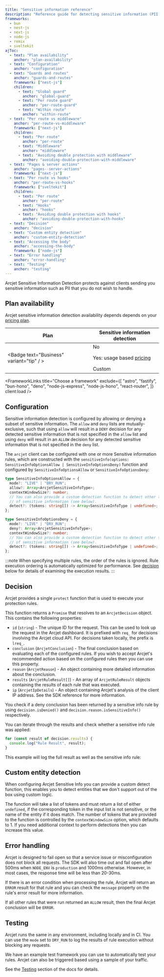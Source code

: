 ```yaml
---
title: "Sensitive information reference"
description: "Reference guide for detecting sensitive information (PII) with Arcjet in your Next.js, Node.js, Bun, Remix, or SvelteKit app."
frameworks:
  - bun
  - nest-js
  - next-js
  - node-js
  - remix
  - sveltekit
ajToc:
  - text: "Plan availability"
    anchor: "plan-availability"
  - text: "Configuration"
    anchor: "configuration"
  - text: "Guards and routes"
    anchor: "guards-and-routes"
    framework: ["nest-js"]
    children:
      - text: "Global guard"
        anchor: "global-guard"
      - text: "Per route guard"
        anchor: "per-route-guard"
      - text: "Within route"
        anchor: "within-route"
  - text: "Per route vs middleware"
    anchor: "per-route-vs-middleware"
    framework: ["next-js"]
    children:
      - text: "Per route"
        anchor: "per-route"
      - text: "Middleware"
        anchor: "middleware"
      - text: "Avoiding double protection with middleware"
        anchor: "avoiding-double-protection-with-middleware"
  - text: "Pages & server actions"
    anchor: "pages--server-actions"
    framework: ["next-js"]
  - text: "Per route vs hooks"
    anchor: "per-route-vs-hooks"
    framework: ["sveltekit"]
    children:
      - text: "Per route"
        anchor: "per-route"
      - text: "Hooks"
        anchor: "hooks"
      - text: "Avoiding double protection with hooks"
        anchor: "avoiding-double-protection-with-hooks"
  - text: "Decision"
    anchor: "decision"
  - text: "Custom entity detection"
    anchor: "custom-entity-detection"
  - text: "Accessing the body"
    anchor: "accessing-the-body"
    framework: ["node-js"]
  - text: "Error handling"
    anchor: "error-handling"
  - text: "Testing"
    anchor: "testing"
---
```








Arcjet Sensitive Information Detection protects against clients sending you
sensitive information such as PII that you do not wish to handle.

## Plan availability

Arcjet sensitive information detection availability depends depends on your
[pricing plan](https://arcjet.com/pricing).

| Plan                                                                             | Sensitive information detection                        |
| -------------------------------------------------------------------------------- | ------------------------------------------------------ |
| <Badge text="Free" variant="caution" />                                          | No                                                     |
| <Badge text="Starter" variant="note" /> <Badge text="Business" variant="tip" / > | Yes: usage based [pricing](https://arcjet.com/pricing) |
| <Badge text="Enterprise" variant="danger" />                                     | Custom                                                 |

<FrameworkLinks
  title="Choose a framework"
  exclude={[
    "astro",
    "fastify",
    "bun-hono",
    "deno",
    "node-js-express",
    "node-js-hono",
    "react-router",
  ]}
  client:load
/>

## Configuration

Sensitive information detection is configured by allowing or denying a subset of
sensitive information. The `allow` and `deny` lists are mutually-exclusive, such
that using `allow` will result in a `DENY` decision for any detected sensitive
information that is not specified in the `allow` list and using `deny` will
result in an `ALLOW` decision for any detected sensitive information that is not
specified in the `deny` list.

The `arcjet` client can be configured with one or more Sensitive information
rules, which are constructed with the
`sensitiveInfo(options: SensitiveInfoOptionsAllow | SensitiveInfoOptionsDeny)`
function and configured by `SensitiveInfoOptionsAllow` or
`SensitiveInfoOptionsDeny`:

```ts
type SensitiveInfoOptionsAllow = {
  mode?: "LIVE" | "DRY_RUN";
  allow?: Array<ArcjetSensitiveInfoType>;
  contextWindowSize?: number;
  // You can also provide a custom detection function to detect other types
  // of sensitive information (see below).
  detect?: (tokens: string[]) -> Array<SensitiveInfoType | undefined>;
};
```

```ts
type SensitiveInfoOptionsDeny = {
  mode?: "LIVE" | "DRY_RUN";
  deny?: Array<ArcjetSensitiveInfoType>;
  contextWindowSize?: number;
  // You can also provide a custom detection function to detect other types
  // of sensitive information (see below).
  detect?: (tokens: string[]) -> Array<SensitiveInfoType | undefined>;
};
```

<DisplayType type="ArcjetSensitiveInfoType" from="arcjet" />

:::note
When specifying multiple rules, the order of the rules is ignored. Rule
execution ordering is automatically optimized for performance. See
[decision](#decision) below for details of examining the execution results.
:::

<SlotByFramework client:load>
  <NestJsDecoratorRoutes slot="nest-js" />
  <PerRouteVsMiddlewareNextJs slot="next-js" />
  <NextJsPagesServerActions slot="next-js" />
  <PerRouteVsHooksSvelteKit slot="sveltekit" />
</SlotByFramework>

## Decision

Arcjet provides a single `protect` function that is used to execute your
protection rules.

<SlotByFramework client:load>
  <NestJsGuardDecision slot="nest-js" />
</SlotByFramework>

This function returns a `Promise` that resolves to an
`ArcjetDecision` object. This contains the following properties:

- `id` (`string`) - The unique ID for the request. This can be used to look up
  the request in the Arcjet dashboard. It is prefixed with `req_` for decisions
  involving the Arcjet cloud API. For decisions taken locally, the prefix is
  `lreq_`.
- `conclusion` (`ArcjetConclusion`) - The final conclusion based on evaluating
  each of the configured rules. If you wish to accept Arcjet's recommended
  action based on the configured rules then you can use this property.
- `reason` (`ArcjetReason`) - An object containing more detailed
  information about the conclusion.
- `results` (`ArcjetRuleResult[]`) - An array of `ArcjetRuleResult` objects
  containing the results of each rule that was executed.
- `ip` (`ArcjetIpDetails`) - An object containing Arcjet's analysis of the
  client IP address. See the SDK reference for more information.

You check if a deny conclusion has been returned by a sensitive info rule by using
`decision.isDenied()` and `decision.reason.isSensitiveInfo()` respectively.

You can iterate through the results and check whether a sensitive info rule was applied:

```ts
for (const result of decision.results) {
  console.log("Rule Result", result);
}
```

This example will log the full result as well as the sensitive info rule:

<SlotByFramework client:load>
  <DecisionLogBun slot="bun" />
  <DecisionLogNestJs slot="nest-js" />
  <DecisionLogNextJs slot="next-js" />
  <DecisionLogNodeJs slot="node-js" />
  <DecisionLogRemix slot="remix" />
  <DecisionLogSvelteKit slot="sveltekit" />
</SlotByFramework>

## Custom entity detection

When configuring Arcjet Sensitive Info you can provide a custom detect function,
this enables you to detect entities that we don't support out of the box using
custom logic.

The function will take a list of tokens and must return a list of either
`undefined`, if the corresponding token in the input list is not sensitive, or
the name of the entity if it does match. The number of tokens that are provided
to the function is controlled by the `contextWindowSize` option, which defaults
to 1. If you need additional context to perform detections then you can increase
this value.

<SlotByFramework client:load>
  <CustomDetectBun slot="bun" />
  <CustomDetectNestJs slot="nest-js" />
  <CustomDetectNextJs slot="next-js" />
  <CustomDetectNodeJs slot="node-js" />
  <CustomDetectRemix slot="remix" />
  <CustomDetectSvelteKit slot="sveltekit" />
</SlotByFramework>

## Error handling

Arcjet is designed to fail open so that a service issue or misconfiguration does
not block all requests. The SDK will also time out and fail open after 500ms
when `NODE_ENV` is `production` and 1000ms otherwise. However, in most cases,
the response time will be less than 20-30ms.

If there is an error condition when processing the rule, Arcjet will return an
`ERROR` result for that rule and you can check the `message` property on the rule's
error result for more information.

If all other rules that were run returned an `ALLOW` result, then the final Arcjet
conclusion will be `ERROR`.

<SlotByFramework client:load>
  <ErrorsBun slot="bun" />
  <ErrorsNestJs slot="nest-js" />
  <ErrorsNextJs slot="next-js" />
  <ErrorsNodeJs slot="node-js" />
  <ErrorsRemix slot="remix" />
  <ErrorsSvelteKit slot="sveltekit" />
</SlotByFramework>

## Testing

Arcjet runs the same in any environment, including locally and in CI. You can
use the `mode` set to `DRY_RUN` to log the results of rule execution without
blocking any requests.

We have an example test framework you can use to automatically test your rules.
Arcjet can also be triggered based using a sample of your traffic.

See the [Testing](/testing) section of the docs for details.
